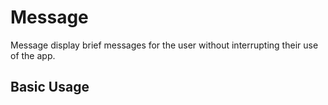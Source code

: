 
# Message

Message display brief messages for the user without interrupting their use of the app.

## Basic Usage

<Basic />